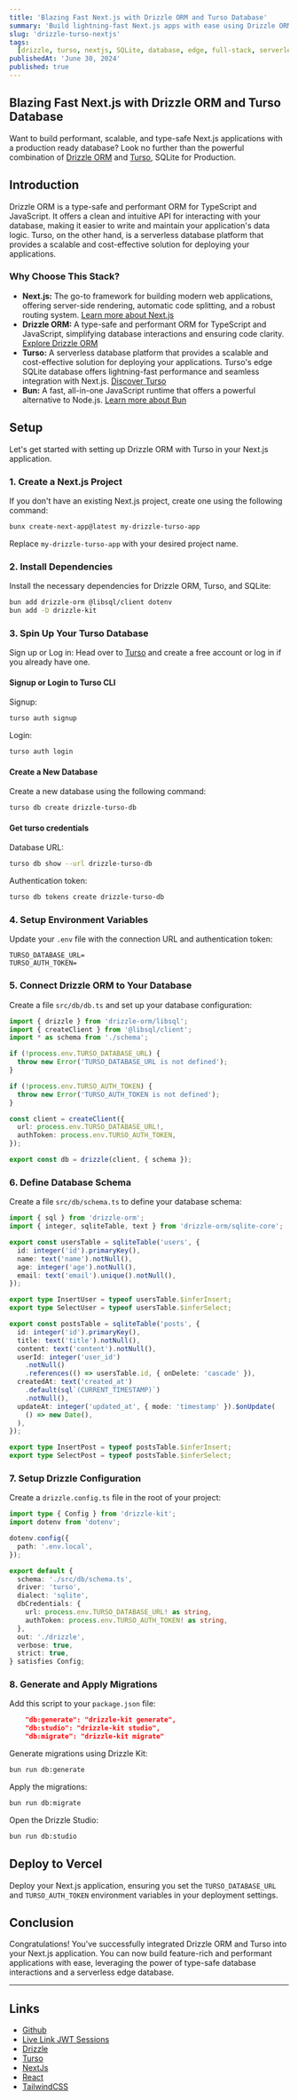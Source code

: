 ```yaml
---
title: 'Blazing Fast Next.js with Drizzle ORM and Turso Database'
summary: 'Build lightning-fast Next.js apps with ease using Drizzle ORM and Turso database. This step-by-step guide shows you how to connect, query, and deploy a performant full-stack app.'
slug: 'drizzle-turso-nextjs'
tags:
  [drizzle, turso, nextjs, SQLite, database, edge, full-stack, serverless, bun]
publishedAt: 'June 30, 2024'
published: true
---
```


## Blazing Fast Next.js with Drizzle ORM and Turso Database

Want to build performant, scalable, and type-safe Next.js applications with a production ready database? Look no further than the powerful combination of [Drizzle ORM](https://drizzle.dev/) and [Turso](https://turso.tech/), SQLite for Production.

## Introduction

Drizzle ORM is a type-safe and performant ORM for TypeScript and JavaScript. It offers a clean and intuitive API for interacting with your database, making it easier to write and maintain your application's data logic. Turso, on the other hand, is a serverless database platform that provides a scalable and cost-effective solution for deploying your applications.

### Why Choose This Stack?

- **Next.js:** The go-to framework for building modern web applications, offering server-side rendering, automatic code splitting, and a robust routing system. [Learn more about Next.js](https://nextjs.org/)
- **Drizzle ORM:** A type-safe and performant ORM for TypeScript and JavaScript, simplifying database interactions and ensuring code clarity. [Explore Drizzle ORM](https://orm.drizzle.team/)
- **Turso:** A serverless database platform that provides a scalable and cost-effective solution for deploying your applications. Turso's edge SQLite database offers lightning-fast performance and seamless integration with Next.js. [Discover Turso](https://turso.tech/)
- **Bun:** A fast, all-in-one JavaScript runtime that offers a powerful alternative to Node.js. [Learn more about Bun](https://bun.sh/)

## Setup

Let's get started with setting up Drizzle ORM with Turso in your Next.js application.

### 1. Create a Next.js Project

If you don't have an existing Next.js project, create one using the following command:

```bash
bunx create-next-app@latest my-drizzle-turso-app
```

Replace `my-drizzle-turso-app` with your desired project name.

### 2. Install Dependencies

Install the necessary dependencies for Drizzle ORM, Turso, and SQLite:

```bash
bun add drizzle-orm @libsql/client dotenv
bun add -D drizzle-kit
```

### 3. Spin Up Your Turso Database

Sign up or Log in: Head over to [Turso](https://turso.tech/) and create a free account or log in if you already have one.

#### Signup or Login to Turso CLI

Signup:

```bash
turso auth signup
```

Login:

```bash
turso auth login
```

#### Create a New Database

Create a new database using the following command:

```bash
turso db create drizzle-turso-db
```

#### Get turso credentials

Database URL:

```bash
turso db show --url drizzle-turso-db
```

Authentication token:

```bash
turso db tokens create drizzle-turso-db
```

### 4. Setup Environment Variables

Update your `.env` file with the connection URL and authentication token:

```plaintext
TURSO_DATABASE_URL=
TURSO_AUTH_TOKEN=
```

### 5. Connect Drizzle ORM to Your Database

Create a file `src/db/db.ts` and set up your database configuration:

```typescript
import { drizzle } from 'drizzle-orm/libsql';
import { createClient } from '@libsql/client';
import * as schema from './schema';

if (!process.env.TURSO_DATABASE_URL) {
  throw new Error('TURSO_DATABASE_URL is not defined');
}

if (!process.env.TURSO_AUTH_TOKEN) {
  throw new Error('TURSO_AUTH_TOKEN is not defined');
}

const client = createClient({
  url: process.env.TURSO_DATABASE_URL!,
  authToken: process.env.TURSO_AUTH_TOKEN,
});

export const db = drizzle(client, { schema });
```

### 6. Define Database Schema

Create a file `src/db/schema.ts` to define your database schema:

```typescript
import { sql } from 'drizzle-orm';
import { integer, sqliteTable, text } from 'drizzle-orm/sqlite-core';

export const usersTable = sqliteTable('users', {
  id: integer('id').primaryKey(),
  name: text('name').notNull(),
  age: integer('age').notNull(),
  email: text('email').unique().notNull(),
});

export type InsertUser = typeof usersTable.$inferInsert;
export type SelectUser = typeof usersTable.$inferSelect;

export const postsTable = sqliteTable('posts', {
  id: integer('id').primaryKey(),
  title: text('title').notNull(),
  content: text('content').notNull(),
  userId: integer('user_id')
    .notNull()
    .references(() => usersTable.id, { onDelete: 'cascade' }),
  createdAt: text('created_at')
    .default(sql`(CURRENT_TIMESTAMP)`)
    .notNull(),
  updateAt: integer('updated_at', { mode: 'timestamp' }).$onUpdate(
    () => new Date(),
  ),
});

export type InsertPost = typeof postsTable.$inferInsert;
export type SelectPost = typeof postsTable.$inferSelect;
```

### 7. Setup Drizzle Configuration

Create a `drizzle.config.ts` file in the root of your project:

```typescript
import type { Config } from 'drizzle-kit';
import dotenv from 'dotenv';

dotenv.config({
  path: '.env.local',
});

export default {
  schema: './src/db/schema.ts',
  driver: 'turso',
  dialect: 'sqlite',
  dbCredentials: {
    url: process.env.TURSO_DATABASE_URL! as string,
    authToken: process.env.TURSO_AUTH_TOKEN! as string,
  },
  out: './drizzle',
  verbose: true,
  strict: true,
} satisfies Config;
```

### 8. Generate and Apply Migrations

Add this script to your `package.json` file:

```json
    "db:generate": "drizzle-kit generate",
    "db:studio": "drizzle-kit studio",
    "db:migrate": "drizzle-kit migrate"
```

Generate migrations using Drizzle Kit:

```bash
bun run db:generate
```

Apply the migrations:

```bash
bun run db:migrate
```

Open the Drizzle Studio:

```bash
bun run db:studio
```

## Deploy to Vercel

Deploy your Next.js application, ensuring you set the `TURSO_DATABASE_URL` and `TURSO_AUTH_TOKEN` environment variables in your deployment settings.

## Conclusion

Congratulations! You've successfully integrated Drizzle ORM and Turso into your Next.js application. You can now build feature-rich and performant applications with ease, leveraging the power of type-safe database interactions and a serverless edge database.

---

## Links

- [Github](https://github.com/patelvivekdev/drizzle-turso-nextjs)
- [Live Link JWT Sessions](https://drizzle-turso-nextjs.vercel.app)
- [Drizzle](https://drizzle.team)
- [Turso](https://turso.dev)
- [NextJs](https://nextjs.org)
- [React](https://react.dev)
- [TailwindCSS](https://tailwindcss.com)
